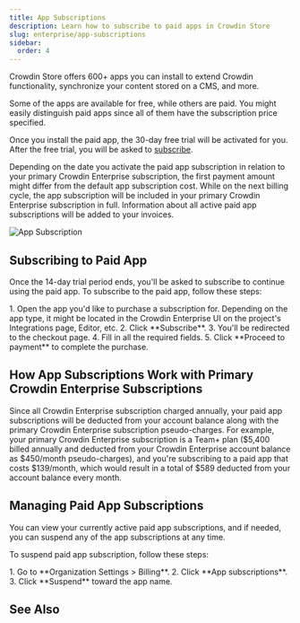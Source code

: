 ```yaml
---
title: App Subscriptions
description: Learn how to subscribe to paid apps in Crowdin Store
slug: enterprise/app-subscriptions
sidebar:
  order: 4
---
```



Crowdin Store offers 600+ apps you can install to extend Crowdin functionality, synchronize your content stored on a CMS, and more.

<LinkCard
  title="Crowdin Store"
  description="Explore 600+ apps and integrations to streamline your localization process."
  href="https://store.crowdin.com/"
  target="_blank"
/>

Some of the apps are available for free, while others are paid. You might easily distinguish paid apps since all of them have the subscription price specified.

Once you install the paid app, the 30-day free trial will be activated for you. After the free trial, you will be asked to [subscribe](#subscribing-to-paid-app).

Depending on the date you activate the paid app subscription in relation to your primary Crowdin Enterprise subscription, the first payment amount might differ from the default app subscription cost. While on the next billing cycle, the app subscription will be included in your primary Crowdin Enterprise subscription in full. Information about all active paid app subscriptions will be added to your invoices.

<Image src={subscription} alt="App Subscription" />

## Subscribing to Paid App

Once the 14-day trial period ends, you'll be asked to subscribe to continue using the paid app. To subscribe to the paid app, follow these steps:

<Steps>
  1. Open the app you'd like to purchase a subscription for. Depending on the app type, it might be located in the Crowdin Enterprise UI on the project's Integrations page, Editor, etc.
  2. Click **Subscribe**.
  3. You'll be redirected to the checkout page.
  4. Fill in all the required fields.
  5. Click **Proceed to payment** to complete the purchase.
</Steps>

## How App Subscriptions Work with Primary Crowdin Enterprise Subscriptions

Since all Crowdin Enterprise subscription charged annually, your paid app subscriptions will be deducted from your account balance along with the primary Crowdin Enterprise subscription pseudo-charges. For example, your primary Crowdin Enterprise subscription is a Team+ plan ($5,400 billed annually and deducted from your Crowdin Enterprise account balance as $450/month pseudo-charges), and you're subscribing to a paid app that costs $139/month, which would result in a total of $589 deducted from your account balance every month.

## Managing Paid App Subscriptions

You can view your currently active paid app subscriptions, and if needed, you can suspend any of the app subscriptions at any time.

To suspend paid app subscription, follow these steps:

<Steps>
  1. Go to **Organization Settings > Billing**.
  2. Click **App subscriptions**.
  3. Click **Suspend** toward the app name.
</Steps>

## See Also

<CardGrid>
  <LinkCard
    title="Pricing page"
    description="Plans, Pricing, and Free Trial."
    href="https://crowdin.com/pricing"
    target="_blank"
  />
  <LinkCard
    title="Payments and Invoices"
    description="Learn how payments work in Crowdin and how to download invoices."
    href="/enterprise/payments-invoices/"
  />
  <LinkCard
    title="Changing Subscription Plan"
    description="Upgrade or downgrade your subscription plan."
    href="/enterprise/changing-subscription-plan/"
  />
  <LinkCard
    title="Billing Settings"
    description="Update your billing information and payment method."
    href="/enterprise/billing-settings/"
  />
</CardGrid>
